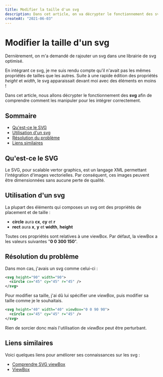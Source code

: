 ```yaml
---
title: Modifier la taille d'un svg
description: Dans cet article, on va décrypter le fonctionnement des svg pour comprendre comment les manipuler.
createAt: "2021-06-03"
---
```


# Modifier la taille d'un svg

Dernièrement, on m'a demandé de rajouter un svg dans une librairie de svg optimisé.

En intégrant ce svg, je me suis rendu compte qu'il n'avait pas les mêmes propriétés de tailles que les autres.
Suite à une rapide édition des propriétés *height* et *width*, le svg apparaissait devant moi avec des éléments en moins !

Dans cet article, nous allons décrypter le fonctionnement des **svg** afin de comprendre comment les manipuler pour les intégrer correctement.

## Sommaire

* [Qu'est-ce le SVG](#whatIsSVG)
* [Utilisation d'un svg](#howToUseSVG)
* [Résolution du problème](#howToSolve)
* [Liens similaires](#link)

## <a name="whatIsSVG"></a>Qu'est-ce le SVG

Le SVG, pour scalable vertor graphics, est un langage XML permettant l'intégration d'images vectorielles.
Par conséquent, ces images peuvent être dimensionnées sans aucune perte de qualité.

## <a name="howToUseSVG"></a>Utilisation d'un svg

La plupart des éléments qui composes un svg ont des propriétés de placement et de taille&nbsp;:
* **circle** aura **cx**, **cy** et **r**
* **rect** aura **x**, **y** et **width**, **height**

Toutes ces propriétés sont relatives à une viewBox. Par défaut, la viewBox a les valeurs suivantes "**0 0 300 150**".

## <a name="howToSolve"></a>Résolution du problème

Dans mon cas, j'avais un svg comme celui-ci :

```svg live=true
<svg height="90" width="90">
  <circle cx="45" cy="45" r="45" />
</svg>
```

Pour modifier sa taille, j'ai dû lui spécifier une *viewBox*, puis modifier sa taille comme je le souhaitais.

```svg
<svg height="40" width="40" viewBox="0 0 90 90">
  <circle cx="45" cy="45" r="45" />
</svg>
```

Rien de sorcier donc mais l'utilisation de *viewBox* peut être perturbant.

## <a name="link"></a>Liens similaires

Voici quelques liens pour améliorer ses connaissances sur les svg&nbsp;:
* [Comprendre SVG viewBox](https://la-cascade.io/comprendre-svg-viewbox)
* [ViewBox](https://developer.mozilla.org/fr/docs/Web/SVG/Attribute/viewBox)
